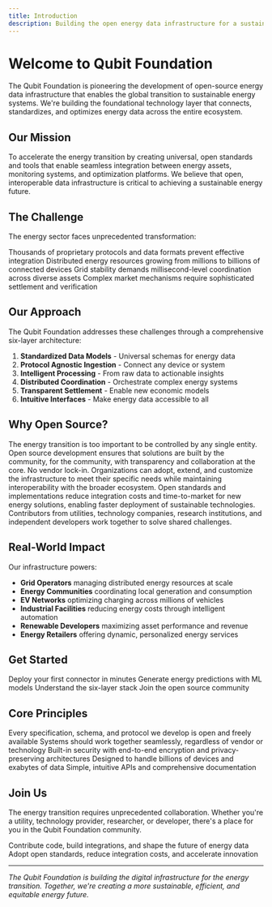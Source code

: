 ```yaml
---
title: Introduction
description: Building the open energy data infrastructure for a sustainable future
---
```


# Welcome to Qubit Foundation

The Qubit Foundation is pioneering the development of open-source energy data infrastructure that enables the global transition to sustainable energy systems. We're building the foundational technology layer that connects, standardizes, and optimizes energy data across the entire ecosystem.

## Our Mission

To accelerate the energy transition by creating universal, open standards and tools that enable seamless integration between energy assets, monitoring systems, and optimization platforms. We believe that open, interoperable data infrastructure is critical to achieving a sustainable energy future.

## The Challenge

The energy sector faces unprecedented transformation:

<CardGroup cols={2}>
  <Card title="Fragmented Data" icon="puzzle-piece">
    Thousands of proprietary protocols and data formats prevent effective integration
  </Card>
  <Card title="Scaling Complexity" icon="chart-line">
    Distributed energy resources growing from millions to billions of connected devices
  </Card>
  <Card title="Real-time Requirements" icon="clock">
    Grid stability demands millisecond-level coordination across diverse assets
  </Card>
  <Card title="Economic Optimization" icon="dollar-sign">
    Complex market mechanisms require sophisticated settlement and verification
  </Card>
</CardGroup>

## Our Approach

The Qubit Foundation addresses these challenges through a comprehensive six-layer architecture:

1. **Standardized Data Models** - Universal schemas for energy data
2. **Protocol Agnostic Ingestion** - Connect any device or system
3. **Intelligent Processing** - From raw data to actionable insights
4. **Distributed Coordination** - Orchestrate complex energy systems
5. **Transparent Settlement** - Enable new economic models
6. **Intuitive Interfaces** - Make energy data accessible to all

## Why Open Source?

<AccordionGroup>
  <Accordion title="Community-Driven Innovation">
    The energy transition is too important to be controlled by any single entity. Open source development ensures that solutions are built by the community, for the community, with transparency and collaboration at the core.
  </Accordion>
  
  <Accordion title="Vendor Neutrality">
    No vendor lock-in. Organizations can adopt, extend, and customize the infrastructure to meet their specific needs while maintaining interoperability with the broader ecosystem.
  </Accordion>
  
  <Accordion title="Accelerated Adoption">
    Open standards and implementations reduce integration costs and time-to-market for new energy solutions, enabling faster deployment of sustainable technologies.
  </Accordion>
  
  <Accordion title="Global Collaboration">
    Contributors from utilities, technology companies, research institutions, and independent developers work together to solve shared challenges.
  </Accordion>
</AccordionGroup>

## Real-World Impact

Our infrastructure powers:

- **Grid Operators** managing distributed energy resources at scale
- **Energy Communities** coordinating local generation and consumption
- **EV Networks** optimizing charging across millions of vehicles
- **Industrial Facilities** reducing energy costs through intelligent automation
- **Renewable Developers** maximizing asset performance and revenue
- **Energy Retailers** offering dynamic, personalized energy services

## Get Started

<CardGroup cols={3}>
  <Card title="Data Foundation" icon="database" href="/layer-1/getting-started">
    Deploy your first connector in minutes
  </Card>
  <Card title="AI Forecasting" icon="chart-line" href="/layer-2/getting-started">
    Generate energy predictions with ML models
  </Card>
  <Card title="Architecture" icon="sitemap" href="/architecture">
    Understand the six-layer stack
  </Card>
  <Card title="Contributing" icon="github" href="https://github.com/qubit-foundation">
    Join the open source community
  </Card>
</CardGroup>

## Core Principles

<Steps>
  <Step title="Open Standards First">
    Every specification, schema, and protocol we develop is open and freely available
  </Step>
  <Step title="Interoperability by Design">
    Systems should work together seamlessly, regardless of vendor or technology
  </Step>
  <Step title="Security and Privacy">
    Built-in security with end-to-end encryption and privacy-preserving architectures
  </Step>
  <Step title="Scalability at Core">
    Designed to handle billions of devices and exabytes of data
  </Step>
  <Step title="Developer Experience">
    Simple, intuitive APIs and comprehensive documentation
  </Step>
</Steps>

## Join Us

The energy transition requires unprecedented collaboration. Whether you're a utility, technology provider, researcher, or developer, there's a place for you in the Qubit Foundation community.

<CardGroup cols={2}>
  <Card title="For Developers" icon="code">
    Contribute code, build integrations, and shape the future of energy data
  </Card>
  <Card title="For Organizations" icon="building">
    Adopt open standards, reduce integration costs, and accelerate innovation
  </Card>
</CardGroup>

---

*The Qubit Foundation is building the digital infrastructure for the energy transition. Together, we're creating a more sustainable, efficient, and equitable energy future.*